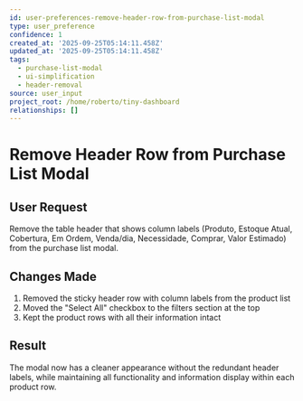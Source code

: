 ```yaml
---
id: user-preferences-remove-header-row-from-purchase-list-modal
type: user_preference
confidence: 1
created_at: '2025-09-25T05:14:11.458Z'
updated_at: '2025-09-25T05:14:11.458Z'
tags:
  - purchase-list-modal
  - ui-simplification
  - header-removal
source: user_input
project_root: /home/roberto/tiny-dashboard
relationships: []
---
```


# Remove Header Row from Purchase List Modal

## User Request

Remove the table header that shows column labels (Produto, Estoque Atual, Cobertura, Em Ordem, Venda/dia, Necessidade, Comprar, Valor Estimado) from the purchase list modal.

## Changes Made

1. Removed the sticky header row with column labels from the product list
2. Moved the "Select All" checkbox to the filters section at the top
3. Kept the product rows with all their information intact

## Result

The modal now has a cleaner appearance without the redundant header labels, while maintaining all functionality and information display within each product row.

